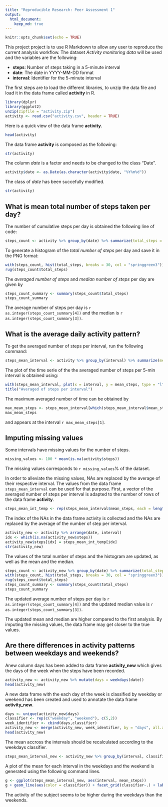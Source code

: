 ```yaml
---
title: "Reproducible Research: Peer Assessment 1"
output: 
  html_document:
    keep_md: true
---
```


```r
knitr::opts_chunk$set(echo = TRUE)
```

This project project is to use R Markdown to allow any user to reproduce the current analysis workflow. The dataset *Activity monitoring data* will be used and the variables are the following:

- **steps**: Number of steps taking in a 5-minute interval
- **date**: The date in YYYY-MM-DD format
- **interval**: Identifier for the 5-minute interval

The first steps are to load the different libraries, to unzip the data file and load it in the data frame called **activity** in R. 
```r
library(dplyr)
library(ggplot2)
unzip(zipfile = "activity.zip")
activity <- read.csv("activity.csv", header = TRUE)
```
Here is a quick view of the data frame **activity**.
```r
head(activity)
```
The data frame **activity** is composed as the following:
```r
str(activity)
```
The column *date* is a factor and needs to be changed to the class "Date".
```r
activity$date <- as.Date(as.character(activity$date, "%Y%m%d"))
```
The class of *date* has been succefully modified.
```r
str(activity)
```

## What is mean total number of steps taken per day?
The number of cumulative steps per day is obtained the following line of code:
```r
steps_count <- activity %>% group_by(date) %>% summarize(total_steps = sum(steps, na.rm = TRUE))
```

To generate a histogram of the *total number of steps* per day and save it in the PNG format:
```r
with(steps_count, hist(total_steps, breaks = 30, col = "springgreen3"))
rug(steps_count$total_steps)
```

The *averaged number of steps* and *median number of steps* per day are given by
```r
steps_count_summary <- summary(steps_count$total_steps)
steps_count_summary
```
The average number of steps per day is `r as.integer(steps_count_summary[4])` and the median is `r as.integer(steps_count_summary[3])`.

## What is the average daily activity pattern?
To get the averaged number of steps per interval, run the following command:
```r
steps_mean_interval <- activity %>% group_by(interval) %>% summarize(mean_steps = mean(steps, na.rm = TRUE))
```

The plot of the time serie of the the averaged number of steps per 5-min interval is obtained using:
```r
with(steps_mean_interval, plot(x = interval, y = mean_steps, type = "l", col = "springgreen3", xlab = "Intervals", ylab = "Averaged steps"))
title("Averaged of steps per interval")
```

The maximum averaged number of time can be obtained by
```r
max_mean_steps <- steps_mean_interval[which(steps_mean_interval$mean_steps == max(steps_mean_interval$mean_steps)), ]
max_mean_steps
```
and appears at the interval `r max_mean_steps[1]`.  

## Imputing missing values
Some intervals have missing values for the number of steps.  
```r
missing_values <- 100 * mean(is.na(activity$steps))
```
The missing values corresponds to `r missing_values`% of the dataset.

In order to alleviate the missing values, NAs are replaced by the average of their respective interval. The values from the data frame `steps_mean_interval` can be used for that purpose. First, a vector of the averaged number of steps per interval is adapted to the number of rows of the data frame **activity**.
```r
steps_mean_int_temp <- rep(steps_mean_interval$mean_steps, each = length(unique(activity$date)))
```
The index of the NAs in the data frame activity is collected and the NAs are replaced by the average of the number of step per interval.
```r
activity_new <- activity %>% arrange(date, interval)
idx <- which(is.na(activity_new$steps))
activity_new$steps[idx] = steps_mean_int_temp[idx]
str(activity_new)
```
The values of the total number of steps and the histogram are updated, as well as the mean and the median.
```r
steps_count <- activity_new %>% group_by(date) %>% summarize(total_steps = sum(steps, na.rm = TRUE))
with(steps_count, hist(total_steps, breaks = 30, col = "springgreen3"))
rug(steps_count$total_steps)
steps_count_summary <- summary(steps_count$total_steps)
steps_count_summary
```
The updated average number of steps per day is `r as.integer(steps_count_summary[4])` and the updated median value is `r as.integer(steps_count_summary[3])`.  

The updated mean and median are higher compared to the first analysis. By imputing the missing values, the data frame may get closer to the true values.  

## Are there differences in activity patterns between weekdays and weekends?
Anew column days has been added to data frame **activity_new** which gives the days of the week when the steps have been recorded.
```r
activity_new <- activity_new %>% mutate(days = weekdays(date))
head(activity_new)
```
A new data frame with the each day of the week is classified by weekday or weekend has been created and used to annotate the data frame **activity_new**.
```r
days <- unique(activity_new$days)
classifier <- rep(c("weekday", "weekend"), c(5,2))
week_identifier <- cbind(days,classifier)
activity_new <- merge(activity_new, week_identifier, by = "days", all.x = TRUE)
head(activity_new)
```
The mean accross the intervals should be recalculated according to the weekdays classifier.
```r
steps_mean_interval_new <- activity_new %>% group_by(interval, classifier) %>% summarize(mean_steps = mean(steps, na.rm = TRUE))
```
A plot of the mean for each interval in the weekdays and the weekend is generated using the following command lines.  
```r
g <- ggplot(steps_mean_interval_new, aes(interval, mean_steps))
g + geom_line(aes(color = classifier)) + facet_grid(classifier~.) + labs(x = "Interval", y = "Average steps", title = "Average steps for each 5-min interval")
```


The activity of the subject seems to be higher during the weekdays than the weekends. 


